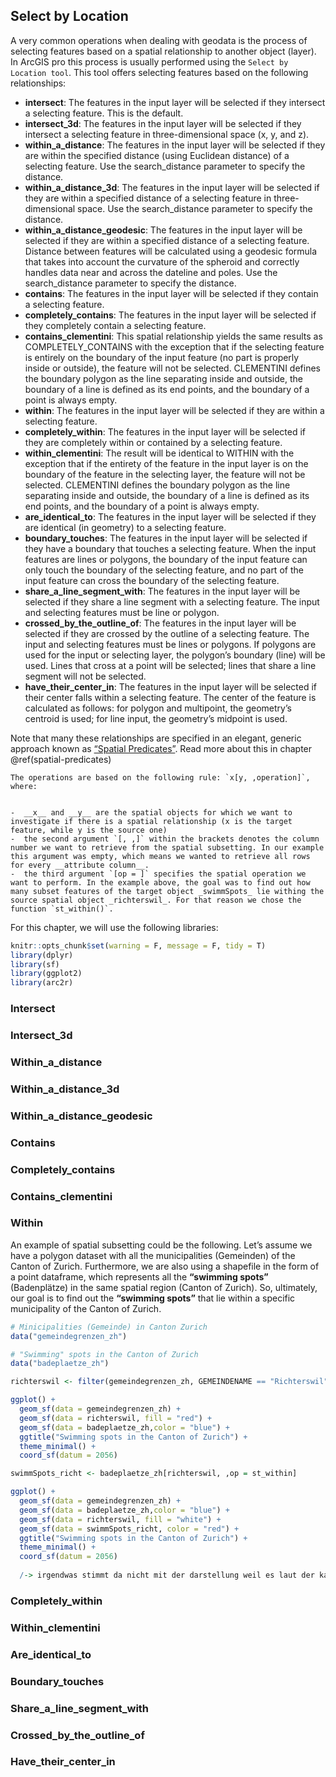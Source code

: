 ## Select by Location

A very common operations when dealing with geodata is the process of selecting features based on a spatial relationship to another object (layer). In ArcGIS pro this process is usually performed using the `Select by Location tool`. This tool offers selecting features based on the following relationships:

- **intersect**: The features in the input layer will be selected if they intersect a selecting feature. This is the default.
- **intersect_3d**: The features in the input layer will be selected if they intersect a selecting feature in three-dimensional space (x, y, and z).
- **within_a_distance**: The features in the input layer will be selected if they are within the specified distance (using Euclidean distance) of a selecting feature. Use the search_distance parameter to specify the distance.
- **within_a_distance_3d**: The features in the input layer will be selected if they are within a specified distance of a selecting feature in three-dimensional space. Use the search_distance parameter to specify the distance.
- **within_a_distance_geodesic**: The features in the input layer will be selected if they are within a specified distance of a selecting feature. Distance between features will be calculated using a geodesic formula that takes into account the curvature of the spheroid and correctly handles data near and across the dateline and poles. Use the search_distance parameter to specify the distance.
- **contains**: The features in the input layer will be selected if they contain a selecting feature.
- **completely_contains**: The features in the input layer will be selected if they completely contain a selecting feature.
- **contains_clementini**: This spatial relationship yields the same results as COMPLETELY_CONTAINS with the exception that if the selecting feature is entirely on the boundary of the input feature (no part is properly inside or outside), the feature will not be selected. CLEMENTINI defines the boundary polygon as the line separating inside and outside, the boundary of a line is defined as its end points, and the boundary of a point is always empty.
- **within**: The features in the input layer will be selected if they are within a selecting feature.
- **completely_within**: The features in the input layer will be selected if they are completely within or contained by a selecting feature.
- **within_clementini**: The result will be identical to WITHIN with the exception that if the entirety of the feature in the input layer is on the boundary of the feature in the selecting layer, the feature will not be selected. CLEMENTINI defines the boundary polygon as the line separating inside and outside, the boundary of a line is defined as its end points, and the boundary of a point is always empty.
- **are_identical_to**: The features in the input layer will be selected if they are identical (in geometry) to a selecting feature.
- **boundary_touches**: The features in the input layer will be selected if they have a boundary that touches a selecting feature. When the input features are lines or polygons, the boundary of the input feature can only touch the boundary of the selecting feature, and no part of the input feature can cross the boundary of the selecting feature.
- **share_a_line_segment_with**: The features in the input layer will be selected if they share a line segment with a selecting feature. The input and selecting features must be line or polygon.
- **crossed_by_the_outline_of**: The features in the input layer will be selected if they are crossed by the outline of a selecting feature. The input and selecting features must be lines or polygons. If polygons are used for the input or selecting layer, the polygon's boundary (line) will be used. Lines that cross at a point will be selected; lines that share a line segment will not be selected.
- **have_their_center_in**: The features in the input layer will be selected if their center falls within a selecting feature. The center of the feature is calculated as follows: for polygon and multipoint, the geometry's centroid is used; for line input, the geometry's midpoint is used.


Note that many these relationships are specified in an elegant, generic approach known as ["Spatial Predicates"](https://en.wikipedia.org/wiki/DE-9IM#Spatial_predicates). Read more about this in chapter \@ref(spatial-predicates)


```block2
The operations are based on the following rule: `x[y, ,operation]`, where:  


-  __x__ and __y__ are the spatial objects for which we want to investigate if there is a spatial relationship (x is the target feature, while y is the source one)  
-  the second argument `[, ,]` within the brackets denotes the column number we want to retrieve from the spatial subsetting. In our example this argument was empty, which means we wanted to retrieve all rows for every __attribute column__.  
-  the third argument `[op = ]` specifies the spatial operation we want to perform. In the example above, the goal was to find out how many subset features of the target object _swimmSpots_ lie withing the source spatial object _richterswil_. For that reason we chose the function `st_within()`.
```


For this chapter, we will use the following libraries:

```r
knitr::opts_chunk$set(warning = F, message = F, tidy = T)
library(dplyr)
library(sf)
library(ggplot2)
library(arc2r)
```



### Intersect

<!--
/ todo: Write an example for this chapter, reusing the same dataset if possible
/  and using the data from the arc2r package
/  assignees: KimboGilda
-->

### Intersect_3d

<!--
/ todo: Write an example for this chapter, reusing the same dataset if possible
/  and using the data from the arc2r package
/  assignees: KimboGilda
-->

### Within_a_distance

<!--
/ todo: Write an example for this chapter, reusing the same dataset if possible
/  and using the data from the arc2r package
/  assignees: KimboGilda
-->

### Within_a_distance_3d

<!--
/ todo: Write an example for this chapter, reusing the same dataset if possible
/  and using the data from the arc2r package
/  assignees: KimboGilda
-->

### Within_a_distance_geodesic

<!--
/ todo: Write an example for this chapter, reusing the same dataset if possible
/  and using the data from the arc2r package
/  assignees: KimboGilda
-->

### Contains

<!--
/ todo: Write an example for this chapter, reusing the same dataset if possible
/  and using the data from the arc2r package
/  assignees: KimboGilda
-->

### Completely_contains

<!--
/ todo: Write an example for this chapter, reusing the same dataset if possible
/  and using the data from the arc2r package
/  assignees: KimboGilda
-->

### Contains_clementini

<!--
/ todo: Write an example for this chapter, reusing the same dataset if possible
/  and using the data from the arc2r package
/  assignees: KimboGilda
-->

### Within


An example of spatial subsetting could be the following. Let's assume we have a polygon dataset with all the municipalities (Gemeinden) of the Canton of Zurich. Furthermore, we are also using a shapefile in the form of a point dataframe, which represents all the __"swimming spots"__ (Badenplätze) in the same spatial region (Canton of Zurich). So, ultimately, our goal is to find out the __"swimming spots"__ that lie within a specific municipality of the Canton of Zurich. 


```r

# Minicipalities (Gemeinde) in Canton Zurich
data("gemeindegrenzen_zh")

# "Swimming" spots in the Canton of Zurich
data("badeplaetze_zh")
```

```r
richterswil <- filter(gemeindegrenzen_zh, GEMEINDENAME == "Richterswil")

ggplot() + 
  geom_sf(data = gemeindegrenzen_zh) + 
  geom_sf(data = richterswil, fill = "red") +
  geom_sf(data = badeplaetze_zh,color = "blue") + 
  ggtitle("Swimming spots in the Canton of Zurich") + 
  theme_minimal() + 
  coord_sf(datum = 2056)
```


```r
swimmSpots_richt <- badeplaetze_zh[richterswil, ,op = st_within]
```

```r
ggplot() + 
  geom_sf(data = gemeindegrenzen_zh) + 
  geom_sf(data = badeplaetze_zh,color = "blue") +
  geom_sf(data = richterswil, fill = "white") + 
  geom_sf(data = swimmSpots_richt, color = "red") + 
  ggtitle("Swimming spots in the Canton of Zurich") + 
  theme_minimal() + 
  coord_sf(datum = 2056)
  
  /-> irgendwas stimmt da nicht mit der darstellung weil es laut der karte keine badestätten in Richtersil gibt. Da ist nix rot...
```



### Completely_within

<!--
/ todo: Write an example for this chapter, reusing the same dataset if possible
/  and using the data from the arc2r package
/  assignees: KimboGilda
-->

### Within_clementini

<!--
/ todo: Write an example for this chapter, reusing the same dataset if possible
/  and using the data from the arc2r package
/  assignees: KimboGilda
-->

### Are_identical_to

<!--
/ todo: Write an example for this chapter, reusing the same dataset if possible
/  and using the data from the arc2r package
/  assignees: KimboGilda
-->

### Boundary_touches

<!--
/ todo: Write an example for this chapter, reusing the same dataset if possible
/  and using the data from the arc2r package
/  assignees: KimboGilda
-->

### Share_a_line_segment_with

<!--
/ todo: Write an example for this chapter, reusing the same dataset if possible
/  and using the data from the arc2r package
/  assignees: KimboGilda
-->
### Crossed_by_the_outline_of

<!--
/ todo: Write an example for this chapter, reusing the same dataset if possible
/  and using the data from the arc2r package
/  assignees: KimboGilda
-->

### Have_their_center_in

<!--
/ todo: Write an example for this chapter, reusing the same dataset if possible
/  and using the data from the arc2r package
/  assignees: KimboGilda
-->
